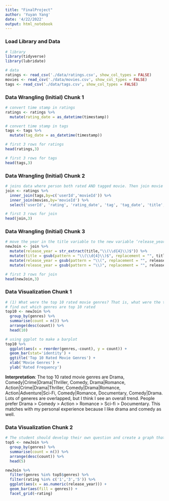```yaml
---
title: "FinalProject"
author: 'Yuyan Yang'
date: '4/22/2022'
output: html_notebook
---
```


### Load Library and Data
```r
# library
library(tidyverse)
library(lubridate)

# data
ratings <- read_csv('./data/ratings.csv', show_col_types = FALSE)
movies <- read_csv('./data/movies.csv', show_col_types = FALSE)
tags <- read_csv('./data/tags.csv', show_col_types = FALSE)
```

### Data Wrangling (Initial) Chunk 1
```r
# convert time stamp in ratings
ratings <- ratings %>%
  mutate(rating_date = as_datetime(timestamp))

# convert time stamp in tags
tags <- tags %>%
  mutate(tag_date = as_datetime(timestamp))

# first 3 rows for ratings
head(ratings,3)

# first 3 rows for tags
head(tags,3)
```

### Data Wrangling (Initial) Chunk 2
```r
# joins data where person both rated AND tagged movie. Then join movie info.
join <- ratings %>%
  inner_join(tags,by=c('userId','movieId')) %>%
  inner_join(movies,by='movieId') %>%
  select('userId', 'rating', 'rating_date', 'tag', 'tag_date', 'title', 'genres')

# first 3 rows for join
head(join,3)
```

### Data Wrangling (Initial) Chunk 3
```r
# move the year in the title variable to the new variable ‘release_year’ without parentheses
newJoin <- join %>%
  mutate(release_year = str_extract(title,"\\(\\d{4}\\)$")) %>%
  mutate(title = gsub(pattern = "\\(\\d{4}\\)$", replacement = "", title)) %>%
  mutate(release_year = gsub(pattern = "\\(", replacement = "", release_year)) %>%
  mutate(release_year = gsub(pattern = "\\)", replacement = "", release_year))

# first 3 rows for join
head(newJoin,3)
```

### Data Visualization Chunk 1
```r
# (1) What were the top 10 rated movie genres? That is, what were the ten genres rated most frequently?
# find out which genres are top 10 rated
top10 <- newJoin %>%
  group_by(genres) %>%
  summarise(count = n()) %>%
  arrange(desc(count)) %>%
  head(10)

# using ggplot to make a barplot
top10 %>%
  ggplot(aes(x = reorder(genres,-count), y = count)) +
  geom_bar(stat='identity') +
  ggtitle('Top 10 Rated Movie Genres') +
  xlab('Movie Genres') +
  ylab('Rated Frequency')
```

**Interpretation**: The top 10 rated movie genres are Drama, Comedy|Crime|Drama|Thriller, Comedy, Drama|Romance, Action|Crime|Drama|Thriller, Comedy|Drama|Romance, Action|Adventure|Sci-Fi, Comedy|Romance, Documentary, Comedy|Drama. Lots of generes are overlapped, but I think I see an overall trend. People prefer Drama > Comedy > Action > Romance > Sci-fi > Documentary. This matches with my personal experience because I like drama and comedy as well. 

### Data Visualization Chunk 2
```r
# The student should develop their own question and create a graph that answers that question plus meaninful, interpetive statement. The graph should include at least two variables, and use either color or fill options.
top5 <- newJoin %>%
  group_by(genres) %>%
  summarise(count = n()) %>%
  arrange(desc(count)) %>%
  head(5)

newJoin %>%
  filter(genres %in% top5$genres) %>%
  filter(rating %in% c('1','3','5')) %>%
  ggplot(aes(x = as.numeric(release_year))) +
  geom_bar(aes(fill = genres)) +
  facet_grid(~rating)
```

